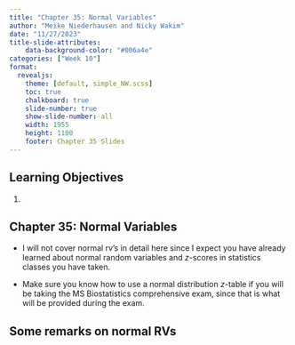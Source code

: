 ```yaml
---
title: "Chapter 35: Normal Variables"
author: "Meike Niederhausen and Nicky Wakim"
date: "11/27/2023"
title-slide-attributes:
    data-background-color: "#006a4e"
categories: ["Week 10"]
format: 
  revealjs:
    theme: [default, simple_NW.scss]
    toc: true
    chalkboard: true
    slide-number: true
    show-slide-number: all
    width: 1955
    height: 1100
    footer: Chapter 35 Slides
---
```


## Learning Objectives

1. 

## Chapter 35: Normal Variables

-   I will not cover normal rv's in detail here since I expect you have
    already learned about normal random variables and $z$-scores in
    statistics classes you have taken.

-   Make sure you know how to use a normal distribution $z$-table if you
    will be taking the MS Biostatistics comprehensive exam, since that
    is what will be provided during the exam.

## Some remarks on normal RVs
